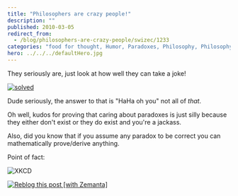 ```yaml
---
title: "Philosophers are crazy people!"
description: ""
published: 2010-03-05
redirect_from:
  - /blog/philosophers-are-crazy-people/swizec/1233
categories: "food for thought, Humor, Paradoxes, Philosophy, Philosophy of Logic, Recreation, Uncategorized"
hero: ../../../defaultHero.jpg
---
```


They seriously are, just look at how well they can take a joke!

[![](https://swizec.com/wp-content/uploads/2010/03/solved.jpg "solved")](http://swizec.com/wp-content/uploads/2010/03/solved.jpg)

Dude seriously, the answer to that is "HaHa oh you" not all of _that_.

Oh well, kudos for proving that caring about paradoxes is just silly because they either don't exist or they do exist and you're a jackass.

Also, did you know that if you assume any paradox to be correct you can mathematically prove/derive anything.

Point of fact:

![](https://swizec.com/wp-content/uploads/2010/03/principle_of_explosion.png "XKCD")

[![Reblog this post [with Zemanta]](https://img.zemanta.com/reblog_e.png?x-id=e60ec404-20d8-4ab6-ac8e-4aa72a47f455)](http://reblog.zemanta.com/zemified/e60ec404-20d8-4ab6-ac8e-4aa72a47f455/ "Reblog this post [with Zemanta]")
